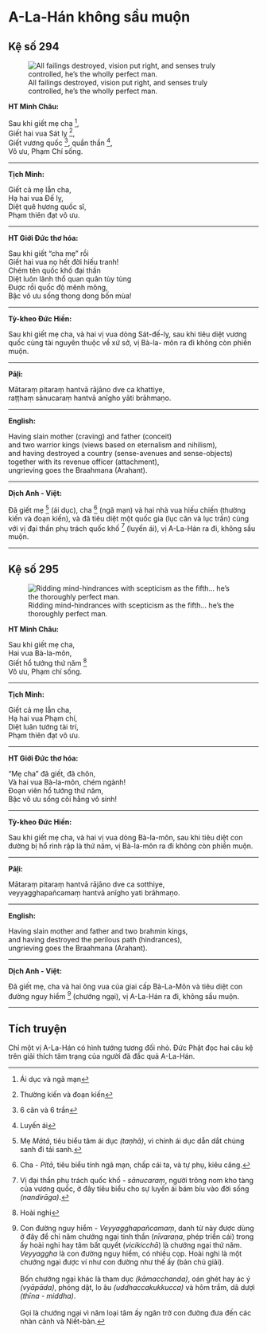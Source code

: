 # A-La-Hán không sầu muộn {- #a-la-han-khong-sau-muon}

## Kệ số 294 {- #ke-so-294}

![All failings destroyed, vision put right, and senses truly controlled, he’s the wholly perfect man.](images/kinh-phap-cu-ke-so-294-dhammapada-verse-294.jpg){fig-align="center" .lightbox}

**HT Minh Châu:**

Sau khi giết mẹ cha [^1],  
Giết hai vua Sát lỵ [^2],  
Giết vương quốc [^3], quần thần [^4],  
Vô ưu, Phạm Chí sống.  

<hr class="divider">

**Tịch Minh:**

Giết cả mẹ lẫn cha,  
Hạ hai vua Ðế lỵ,  
Diệt quê hương quốc sĩ,  
Phạm thiên đạt vô ưu.  

<hr class="divider">

**HT Giới Đức thơ hóa:**

Sau khi giết “cha mẹ” rồi  
Giết hai vua nọ hết đời hiếu tranh!  
Chém tên quốc khố đại thần  
Diệt luôn lãnh thổ quan quân tùy tùng  
Ðược rồi quốc độ mênh mông,  
Bậc vô ưu sống thong dong bốn mùa!  

<hr class="divider">

**Tỳ-kheo Đức Hiền:**

Sau khi giết mẹ cha, và hai vị vua dòng Sát-đế-lỵ, sau khi tiêu diệt vương quốc cùng tài nguyên thuộc về xứ sở, vị Bà-la- môn ra đi không còn phiền muộn.  

<hr class="divider">

**Pāḷi:**

Mātaraṃ pitaraṃ hantvā rājāno dve ca khattiye,  
raṭṭhaṃ sānucaraṃ hantvā anīgho yāti brāhmaṇo.  

<hr class="divider">

**English:**

Having slain mother (craving) and father (conceit)  
and two warrior kings (views based on eternalism and nihilism),  
and having destroyed a country (sense-avenues and sense-objects)  
together with its revenue officer (attachment),  
ungrieving goes the Braahmana (Arahant).  

<hr class="divider">

**Dịch Anh - Việt:**

Ðã giết mẹ [^5] (ái dục), cha [^6] (ngã mạn) và hai nhà vua hiếu chiến (thường kiến và đoạn kiến), và đã tiêu diệt một quốc gia (lục căn và lục trần) cùng với vị đại thần phụ trách quốc khố [^7] (luyến ái), vị A-La-Hán ra đi, không sầu muộn.  

<hr class="divider">

## Kệ số 295 {- #ke-so-295}

![Ridding mind-hindrances with scepticism as the fifth… he’s the thoroughly perfect man.](images/kinh-phap-cu-ke-so-295-dhammapada-verse-295.jpg){fig-align="center" .lightbox}

**HT Minh Châu:**

Sau khi giết mẹ cha,  
Hai vua Bà-la-môn,  
Giết hổ tướng thứ năm [^8]  
Vô ưu, Phạm chí sống.  

<hr class="divider">

**Tịch Minh:**

Giết cả mẹ lẫn cha,  
Hạ hai vua Phạm chí,  
Diệt luân tướng tài trí,  
Phạm thiên đạt vô ưu.  

<hr class="divider">

**HT Giới Đức thơ hóa:**

“Mẹ cha” đã giết, đã chôn,  
Và hai vua Bà-la-môn, chém ngành!  
Ðoạn viên hổ tướng thứ năm,   
Bậc vô ưu sống cõi hằng vô sinh!  

<hr class="divider">

**Tỳ-kheo Đức Hiền:**

Sau khi giết mẹ cha, và hai vị vua dòng Bà-la-môn, sau khi tiêu diệt con đường bị hổ rình rập là thứ năm, vị Bà-la-môn ra đi không còn phiền muộn.  

<hr class="divider">

**Pāḷi:**

Mātaraṃ pitaraṃ hantvā rājāno dve ca sotthiye,  
veyyagghapañcamaṃ hantvā anīgho yati brāhmaṇo.  

<hr class="divider">

**English:**

Having slain mother and father and two brahmin kings,  
and having destroyed the perilous path (hindrances),  
ungrieving goes the Braahmana (Arahant).  

<hr class="divider">

**Dịch Anh - Việt:**

Ðã giết mẹ, cha và hai ông vua của giai cấp Bà-La-Môn và tiêu diệt con đường nguy hiểm [^9] (chướng ngại), vị A-La-Hán ra đi, không sầu muộn.  

<hr class="divider">

## Tích truyện {- #tich-truyen}

Chỉ một vị A-La-Hán có hình tướng tương đối nhỏ. Ðức Phật đọc hai câu kệ trên giải thích tâm trạng của người đã đắc quả A-La-Hán.  

[^1]: Ái dục và ngã mạn
[^2]: Thường kiến và đoạn kiến
[^3]: 6 căn và 6 trần
[^4]: Luyến ái
[^5]: Mẹ *Mātā*, tiêu biểu tâm ái dục *(taṇhā)*, vì chính ái dục dẫn dắt chúng sanh đi tái sanh.

[^6]: Cha - *Pitā*, tiêu biểu tính ngã mạn, chấp cái ta, và tự phụ, kiêu căng.

[^7]: Vị đại thần phụ trách quốc khố - *sānucaraṃ*, người trông nom kho tàng của vương quốc, ở đây tiêu biểu cho sự luyến ái bám bíu vào đời sống *(nandirāga)*.

[^8]: Hoài nghi

[^9]: Con đường nguy hiểm - *Veyyagghapañcamaṃ*, danh từ này được dùng ở đây để chỉ năm chướng ngại tinh thần (*nīvaraṇa*, phép triển cái) trong ấy hoài nghi hay tâm bất quyết (*vicikicchā*) là chướng ngại thứ năm. *Veyyaggha* là con đường nguy hiểm, có nhiều cọp. Hoài nghi là một chướng ngại được ví như con đường như thế ấy (bản chú giải).  
<br>
Bốn chướng ngại khác là tham dục *(kāmacchanda)*, oán ghét hay ác ý *(vyāpāda)*, phóng dật, lo âu *(uddhaccakukkucca)* và hôm trầm, dã dượi *(thīna - middha)*.  
<br>
Gọi là chướng ngại vì năm loại tâm ấy ngăn trở con đường đưa đến các nhàn cảnh và Niết-bàn.



